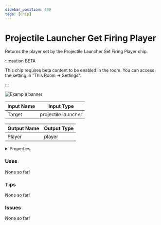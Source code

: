 ```yaml
---
sidebar_position: 439
tags: [Chip]
---
```


# Projectile Launcher Get Firing Player

Returns the player set by the Projectile Launcher Set Firing Player chip.

:::caution BETA

This chip requires beta content to be enabled in the room. You can access the setting in "This Room -> Settings".

:::

![Example banner](./assets/9bc9def7-d7c3-4248-ba1c-35116f013768.svg)

| Input Name | Input Type |
|-----------|-----------|
| Target | projectile launcher |

| Output Name | Output Type |
|-----------|-----------|
| Player | player |


<details>
  <summary>Properties</summary>
  <div>
    <div>
    <table>
      <thead>
        <tr>
          <th>Is beta required?</th>
          <th>✅</th>
        </tr>
        <tr>
          <th>Is this chip a trolling risk?</th>
          <th>❌</th>
        </tr>
        <tr>
          <th>Chip UUPD</th>
          <th>._uuid</th>
        </tr>
      </thead>
    </table>
    </div>
  </div>
</details>

### Uses

None so far!

### Tips

None so far!

### Issues

None so far!